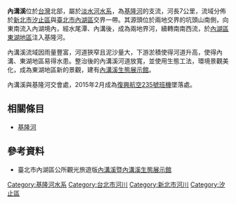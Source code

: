 {{Infobox river
| river_name = 內溝溪
| native_name =  
| other_name = 
| etymology =
| image_name = 內溝溪.jpg
| image_size =
| caption    = 內溝溪
| origin     = 坑頭山南側
| mouth      =
| progression = [[基隆河|基隆河]]
| basin_countries =
| location   = [[新北市|新北市]][[汐止區|汐止區]]、[[臺北市|臺北市]][[內湖區|內湖區]]
| length     = {{convert|7|km|}}
| elevation  = 
| mouth_elevation =
| discharge  =
| watershed  =  
| left_tribs =
| right_tribs =
}}
'''內溝溪'''位於[[台灣|台灣]]北部，屬於[[淡水河|淡水河]][[水系|水系]]，為[[基隆河|基隆河]]的支流，河長7公里，流域分佈於[[新北市|新北市]][[汐止區|汐止區]]與[[臺北市|臺北市]][[內湖區|內湖區]]交界一帶。其源頭位於兩地交界的坑頭山南側，向東南流入內湖境內，經水尾潭、內溝後，成為兩地界河，續轉南南西流，於[[內湖區|內湖區]][[東湖_(臺北市)|東湖地區]]注入基隆河。

內溝溪流域因雨量豐富，河道狹窄且泥沙量大，下游淤積使得河道升高，使得內溝、東湖地區易得水患。整治後的內溝溪河道放寬，並使用生態工法，環境景觀美化，成為東湖地區新的景觀，建有[[內溝溪生態展示館|內溝溪生態展示館]]。

內溝溪與基隆河交會處，2015年2月成為[[復興航空235號班機空難|復興航空235號班機]]墜落處。

==相關條目==
*[[基隆河|基隆河]]

==參考資料==
*臺北市內湖區公所觀光旅遊版[https://web.archive.org/web/20160304120642/http://www.neihu.taipei.gov.tw/cgi-bin/SM_themePro?page=476f0fef 內溝溪暨內溝溪生態展示館]

{{淡水河}}
{{中華民國島嶼}}

[[Category:基隆河水系|Category:基隆河水系]]
[[Category:台北市河川|Category:台北市河川]]
[[Category:新北市河川|Category:新北市河川]]
[[Category:汐止區|Category:汐止區]]
